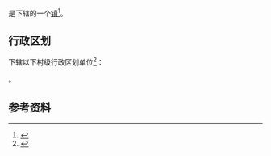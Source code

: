 {{中国乡级行政区|46/90/06/103/000}}

'''{{PAGENAMEBASE}}'''是{{PRC admin/fullname|46/90/06/103/000|3}}下辖的一个[[行政建制镇|镇]]<ref>{{PRC admin/ref sgc|{{PRC admin/parent|46/90/06/103/000}}}}</ref>。

== 行政区划 ==
{{PAGENAMEBASE}}下辖以下村级行政区划单位<ref>{{PRC admin/ref sgc|46/90/06/103/000}}</ref>：

{{PRC admin/children|46/90/06/103/000}}。

== 参考资料 ==
{{reflist}}

{{海南行政区划小作品}}
{{PRC admin/navcat|46/90/06/103/000}}